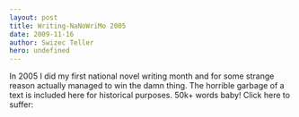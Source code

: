 ```yaml
---
layout: post
title: Writing-NaNoWriMo 2005
date: 2009-11-16
author: Swizec Teller
hero: undefined
---
```


In 2005 I did my first national novel writing month and for some strange reason actually managed to win the damn thing. The horrible garbage of a text is included here for historical purposes. 50k+ words baby! Click here to suffer:

